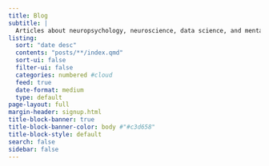 ```yaml
---
title: Blog
subtitle: |
  Articles about neuropsychology, neuroscience, data science, and mental health
listing:
  sort: "date desc"
  contents: "posts/**/index.qmd"
  sort-ui: false
  filter-ui: false
  categories: numbered #cloud
  feed: true
  date-format: medium
  type: default
page-layout: full
margin-header: signup.html
title-block-banner: true
title-block-banner-color: body #"#c3d658"
title-block-style: default
search: false
sidebar: false
---
```


